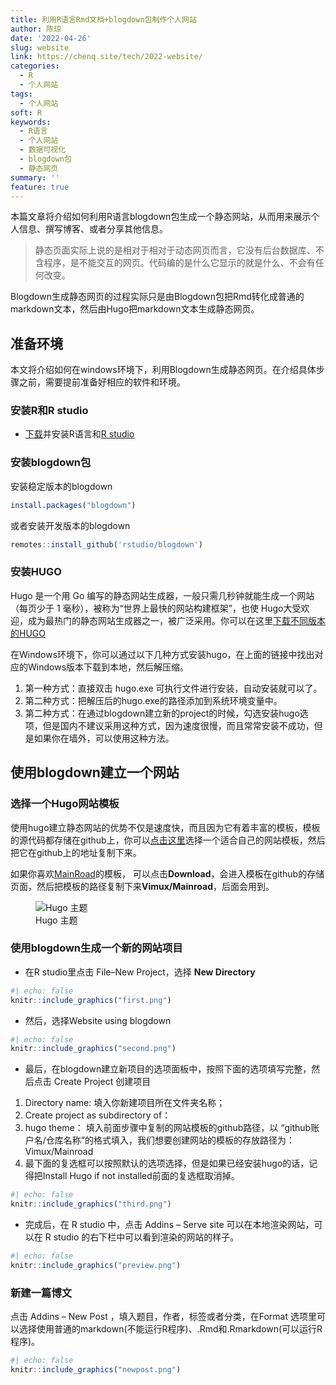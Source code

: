 ```yaml
---
title: 利用R语言Rmd文档+blogdown包制作个人网站
author: 陈琼
date: '2022-04-26'
slug: website
link: https://chenq.site/tech/2022-website/
categories:
  - R
  - 个人网站
tags:
  - 个人网站
soft: R
keywords:
  - R语言
  - 个人网站
  - 数据可视化
  - blogdown包
  - 静态网页
summary: ''
feature: true
---
```


本篇文章将介绍如何利用R语言blogdown包生成一个静态网站，从而用来展示个人信息、撰写博客、或者分享其他信息。

>静态页面实际上说的是相对于相对于动态网页而言，它没有后台数据库、不含程序，是不能交互的网页。代码编的是什么它显示的就是什么、不会有任何改变。

Blogdown生成静态网页的过程实际只是由Blogdown包把Rmd转化成普通的markdown文本，然后由Hugo把markdown文本生成静态网页。

## 准备环境
本文将介绍如何在windows环境下，利用Blogdown生成静态网页。在介绍具体步骤之前，需要提前准备好相应的软件和环境。

### 安装R和R studio
- [下载](https://mirrors.tuna.tsinghua.edu.cn/CRAN/bin/windows/base/R-4.2.0-win.exe)并安装R语言和[R studio](https://download1.rstudio.org/desktop/windows/RStudio-2022.02.1-461.exe)

### 安装blogdown包

安装稳定版本的blogdown

```r
install.packages("blogdown")
```
或者安装开发版本的blogdown

```r
remotes::install_github('rstudio/blogdown')
```
### 安装HUGO

Hugo 是一个用 Go 编写的静态网站生成器，一般只需几秒钟就能生成一个网站（每页少于 1 毫秒），被称为“世界上最快的网站构建框架”，也使 Hugo大受欢迎，成为最热门的静态网站生成器之一，被广泛采用。你可以在这里[下载不同版本的HUGO](https://github.com/gohugoio/hugo/releases)

在Windows环境下，你可以通过以下几种方式安装hugo，在上面的链接中找出对应的Windows版本下载到本地，然后解压缩。

1. 第一种方式：直接双击 hugo.exe 可执行文件进行安装，自动安装就可以了。
1. 第二种方式：把解压后的hugo.exe的路径添加到系统环境变量中。
1. 第二种方式：在通过blogdown建立新的project的时候，勾选安装hugo选项，但是国内不建议采用这种方式，因为速度很慢，而且常常安装不成功，但是如果你在墙外，可以使用这种方法。

## 使用blogdown建立一个网站

### 选择一个Hugo网站模板

使用hugo建立静态网站的优势不仅是速度快，而且因为它有着丰富的模板，模板的源代码都存储在github上，你可以[点击这里](https://themes.gohugo.io/)选择一个适合自己的网站模板，然后把它在github上的地址复制下来。

如果你喜欢[MainRoad](https://themes.gohugo.io/themes/mainroad/)的模板， 可以点击**Download**，会进入模板在github的存储页面，然后把模板的路径复制下来**Vimux/Mainroad**，后面会用到。


![Hugo 主题](theme.png)

### 使用blogdown生成一个新的网站项目

- 在R studio里点击 File--New Project，选择 **New Directory**

```r
#| echo: false
knitr::include_graphics("first.png")
```

-  然后，选择Website using blogdown

```r
#| echo: false
knitr::include_graphics("second.png")
```

-  最后，在blogdown建立新项目的选项面板中，按照下面的选项填写完整，然后点击 Create Project 创建项目

 1. Directory name: 填入你新建项目所在文件夹名称；
 1. Create project as subdirectory of：
 1. hugo theme： 填入前面步骤中复制的网站模板的github路径，以 "github账户名/仓库名称"的格式填入，我们想要创建网站的模板的存放路径为：Vimux/Mainroad
 1. 最下面的复选框可以按照默认的选项选择，但是如果已经安装hugo的话，记得把Install Hugo if not installed前面的复选框取消掉。
 
```r
#| echo: false
knitr::include_graphics("third.png")
```

- 完成后，在 R studio 中，点击 Addins -- Serve site 可以在本地渲染网站，可以在 R studio 的右下栏中可以看到渲染的网站的样子。

```r
#| echo: false
knitr::include_graphics("preview.png")
```

### 新建一篇博文

点击 Addins -- New Post ，填入题目，作者，标签或者分类，在Format 选项里可以选择使用普通的markdown(不能运行R程序)、.Rmd和.Rmarkdown(可以运行R程序)。

```r
#| echo: false
knitr::include_graphics("newpost.png")
```

